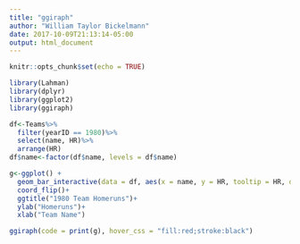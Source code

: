 ```yaml
---
title: "ggiraph"
author: "William Taylor Bickelmann"
date: 2017-10-09T21:13:14-05:00
output: html_document
---
```


```r
knitr::opts_chunk$set(echo = TRUE)
```


```r
library(Lahman)
library(dplyr)
library(ggplot2)
library(ggiraph)
```

```r
df<-Teams%>%
  filter(yearID == 1980)%>%
  select(name, HR)%>%
  arrange(HR)
df$name<-factor(df$name, levels = df$name)

g<-ggplot() +
  geom_bar_interactive(data = df, aes(x = name, y = HR, tooltip = HR, data_id = name), stat = "identity", color = "blue", fill = "white") +
  coord_flip()+
  ggtitle("1980 Team Homeruns")+
  ylab("Homeruns")+
  xlab("Team Name")

ggiraph(code = print(g), hover_css = "fill:red;stroke:black")
```



